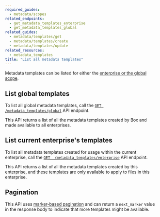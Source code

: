 ```yaml
---
required_guides:
  - metadata/scopes
related_endpoints:
  - get_metadata_templates_enterprise
  - get_metadata_templates_global
related_guides:
  - metadata/templates/get
  - metadata/templates/create
  - metadata/templates/update
related_resources: 
  - metadata_templates
title: "List all metadata templates"
---
```

Metadata templates can be listed for either the [enterprise or the global
scope][scopes].

## List global templates

To list all global metadata templates, call the [`GET
/metadata_templates/global`][get_global] API endpoint.

<Samples id="get_metadata_templates_global" />

<Message>
  This API returns a list of all the metadata templates created by Box and made
  available to all enterprises.
</Message>

## List current enterprise's templates

To list all metadata templates created for usage within the current
enterprise, call the [`GET  /metadata_templates/enterprise`][get_enterprise] API
endpoint.

<Samples id="get_metadata_templates_enterprise" />

<Message>
  This API returns a list of all the metadata templates created by this
  enterprise, and these templates are only available to apply to files in this enterprise.
</Message>

## Pagination

This API uses [marker-based pagination][pagination] and can return a
`next_marker` value in the response body to indicate that more templates might
be available.

[scopes]: g://metadata/scopes
[get_global]: e://get_metadata_templates_global
[get_enterprise]: e://get_metadata_templates_enterprise
[pagination]: g://api-calls/pagination/marker-based
